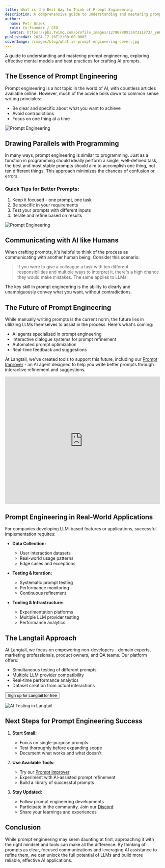 ```yaml
---
title: What is the Best Way to Think of Prompt Engineering
description: A comprehensive guide to understanding and mastering prompt engineering, exploring effective mental models and best practices for crafting AI prompts.
author:
  name: Petr Brzek
  role: Co-founder / CEO
  avatar: https://pbs.twimg.com/profile_images/1278678093247311873/_yWG9Kbe_400x400.jpg
publishedAt: 2024-12-10T12:00:00.000Z
coverImage: /images/blog/what-is-prompt-engineering-cover.jpg
---
```


A guide to understanding and mastering prompt engineering, exploring effective mental models and best practices for crafting AI prompts.

## The Essence of Prompt Engineering

Prompt engineering is a hot topic in the world of AI, with countless articles available online. However, much of the advice boils down to common sense writing principles:

- Be clear and specific about what you want to achieve
- Avoid contradictions
- Focus on one thing at a time

![Prompt Engineering](/images/blog/prompt-engineering.png?v=4)

## Drawing Parallels with Programming

In many ways, prompt engineering is similar to programming. Just as a function in programming should ideally perform a single, well-defined task, the best and most stable prompts should aim to accomplish one thing, not ten different things. This approach minimizes the chances of confusion or errors.

### Quick Tips for Better Prompts:

1. Keep it focused - one prompt, one task
2. Be specific in your requirements
3. Test your prompts with different inputs
4. Iterate and refine based on results

![Prompt Engineering](/images/blog/tips-for-better-prompts.png?v=2)

## Communicating with AI like Humans

When crafting prompts, it's helpful to think of the process as communicating with another human being. Consider this scenario:

> If you were to give a colleague a task with ten different responsibilities and multiple ways to interpret it, there's a high chance they would make mistakes. The same applies to LLMs.

The key skill in prompt engineering is the ability to clearly and unambiguously convey what you want, without contradictions.

## The Future of Prompt Engineering

While manually writing prompts is the current norm, the future lies in utilizing LLMs themselves to assist in the process. Here's what's coming:

- AI agents specialized in prompt engineering
- Interactive dialogue systems for prompt refinement
- Automated prompt optimization
- Real-time feedback and suggestions

At Langtail, we've created tools to support this future, including our [Prompt Improver](https://langtail.com/prompt-improver) - an AI agent designed to help you write better prompts through interactive refinement and suggestions.

<iframe
  width="100%"
  height="415"
  src="https://www.youtube.com/embed/_56TpCmtYS4?si=aq8KChvi8xGBIedS"
  title="YouTube video player"
  frameborder="0"
  allow="accelerometer; autoplay; clipboard-write; encrypted-media; gyroscope; picture-in-picture; web-share"
  referrerpolicy="strict-origin-when-cross-origin"
  allowfullscreen
></iframe>

## Prompt Engineering in Real-World Applications

For companies developing LLM-based features or applications, successful implementation requires:

- **Data Collection:**

  - User interaction datasets
  - Real-world usage patterns
  - Edge cases and exceptions

- **Testing & Iteration:**

  - Systematic prompt testing
  - Performance monitoring
  - Continuous refinement

- **Tooling & Infrastructure:**
  - Experimentation platforms
  - Multiple LLM provider testing
  - Performance analytics

## The Langtail Approach

At Langtail, we focus on empowering non-developers – domain experts, marketing professionals, product owners, and QA teams. Our platform offers:

- Simultaneous testing of different prompts
- Multiple LLM provider compatibility
- Real-time performance analytics
- Dataset creation from actual interactions

<Button href="https://app.langtail.com/">Sign up for Langtail for free</Button>

![AI Testing in Langtail](/images/blog/ai-testing-langtail.png?v=2)

## Next Steps for Prompt Engineering Success

1. **Start Small:**

   - Focus on single-purpose prompts
   - Test thoroughly before expanding scope
   - Document what works and what doesn't

2. **Use Available Tools:**

   - Try our [Prompt Improver](https://langtail.com/prompt-improver)
   - Experiment with AI-assisted prompt refinement
   - Build a library of successful prompts

3. **Stay Updated:**
   - Follow prompt engineering developments
   - Participate in the community. Join our [Discord](https://discord.com/invite/PpNqWYdBCS)
   - Share your learnings and experiences

## Conclusion

While prompt engineering may seem daunting at first, approaching it with the right mindset and tools can make all the difference. By thinking of prompts as clear, focused communications and leveraging AI assistance to refine them, we can unlock the full potential of LLMs and build more reliable, effective AI applications.
